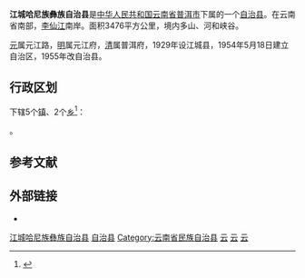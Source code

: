 {{Redirect2|江城县|越南同名县|江城县 (越南)}}
{{Infobox China County
| county = 江城哈尼族彝族自治县
| usedname = 
| nameorigin = 
| Photo = 
| Photoname = 
| image_map         = File:Location of Jiangcheng within Yunnan (China).png
| map_caption       = 江城哈尼族彝族自治县的地理位置（红色部分）
| Pinyin = Jiāngchéng Hānízú Yízú Zìzhìxiàn
| Belong = [[云南省|云南省]][[普洱市|普洱市]]
| Types = [[自治县|自治县]]
| admincode = 530829
| founded = 
| seat = 勐烈镇
| officerTitle = 
| officer = 
| officerTitle2 = 
| officer2 = 
| division = 
| town = 
| township = 
| subdistrict = 
| dialect = 
| post code = 665900
| phone code = 879
| coordinate = 
| area = 3476
| area land = 
| area water = 
| census yr = 2003
| pop = 9万人
| density =  
| GDP = 
| GDP_as_of = 
| GDPPC = 
| carlicense = 云J
| web = www.jcw.gov.cn/
| web_title = 江城新闻网
}}
'''江城哈尼族彝族自治县'''是[[中华人民共和国|中华人民共和国]][[云南省|云南省]][[普洱市|普洱市]]下属的一个[[自治县|自治县]]。在云南省南部，[[李仙江|李仙江]]南岸。面积3476平方公里，境内多山、河和峡谷。

[[元|元]]属元江路，[[明|明]]属元江府，[[清|清]]属普洱府，1929年设江城县，1954年5月18日建立自治区，1955年改自治县。

== 行政区划 ==
{{PAGENAMEBASE}}下辖5个[[行政建制镇|镇]]、2个[[乡_(中华人民共和国)|乡]]<ref>{{PRC admin/ref sgc|53/08/26}}</ref>：

{{PRC admin/children|53/08/26}}。

== 参考文献 ==
{{reflist}}

== 外部链接 ==
* {{Official website|http://www.jcx.gov.cn/|name=江城哈尼族彝族自治县人民政府}}

{{江城哈尼族彝族自治县行政区划}}
{{普洱市行政区划}}
{{云南行政区划}}
{{国家级贫困县|前}}
{{中华人民共和国陆地边境县}}
{{中华人民共和国民族自治地方/彝族}}
{{中华人民共和国民族自治地方/其他}}

[[Category:江城哈尼族彝族自治县|]]
[[Category:普洱区县|自治县]]
[[Category:云南省民族自治县|Category:云南省民族自治县]]
[[Category:原国家级贫困县|云]]
[[Category:中国哈尼族自治县|云]]
[[Category:中国彝族自治县|云]]